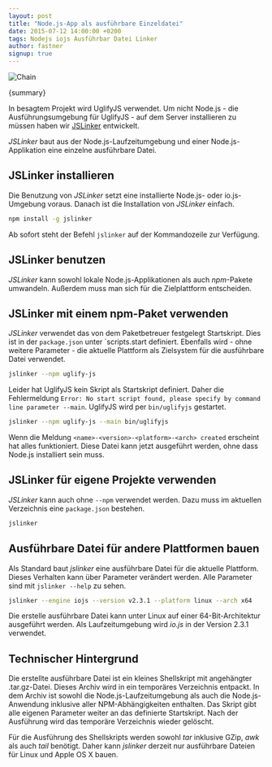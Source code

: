 ```yaml
---
layout: post
title: "Node.js-App als ausführbare Einzeldatei"
date: 2015-07-12 14:00:00 +0200
tags: Nodejs iojs Ausführbar Datei Linker
author: fastner
signup: true
---
```





<Image src={chainImage} alt="Chain" />

{summary}

In besagtem Projekt wird UglifyJS verwendet. Um nicht Node.js - die Ausführungsumgebung für UglifyJS - auf dem Server installieren zu müssen haben wir [JSLinker](https://github.com/sebastian-software/jslinker) entwickelt.

_JSLinker_ baut aus der Node.js-Laufzeitumgebung und einer Node.js-Applikation eine einzelne ausführbare Datei.

## JSLinker installieren

Die Benutzung von _JSLinker_ setzt eine installierte Node.js- oder io.js-Umgebung voraus. Danach ist die Installation von _JSLinker_ einfach.

```bash
npm install -g jslinker
```

Ab sofort steht der Befehl `jslinker` auf der Kommandozeile zur Verfügung.

## JSLinker benutzen

_JSLinker_ kann sowohl lokale Node.js-Applikationen als auch _npm_-Pakete umwandeln. Außerdem muss man sich für die Zielplattform entscheiden.

## JSLinker mit einem npm-Paket verwenden

_JSLinker_ verwendet das von dem Paketbetreuer festgelegt Startskript. Dies ist in der `package.json` unter `scripts.start definiert. Ebenfalls wird - ohne weitere Parameter - die aktuelle Plattform als Zielsystem für die ausführbare Datei verwendet.

```bash
jslinker --npm uglify-js
```

Leider hat UglifyJS kein Skript als Startskript definiert. Daher die Fehlermeldung `Error: No start script found, please specify by command line parameter --main`. UglifyJS wird per `bin/uglifyjs` gestartet.

```bash
jslinker --npm uglify-js --main bin/uglifyjs
```

Wenn die Meldung `<name>-<version>-<platform>-<arch> created` erscheint hat alles funktioniert. Diese Datei kann jetzt ausgeführt werden, ohne dass Node.js installiert sein muss.

## JSLinker für eigene Projekte verwenden

_JSLinker_ kann auch ohne `--npm` verwendet werden. Dazu muss im aktuellen Verzeichnis eine `package.json` bestehen.

```bash
jslinker
```

## Ausführbare Datei für andere Plattformen bauen

Als Standard baut _jslinker_ eine ausführbare Datei für die aktuelle Plattform. Dieses Verhalten kann über Parameter verändert werden. Alle Parameter sind mit `jslinker --help` zu sehen.

```bash
jslinker --engine iojs --version v2.3.1 --platform linux --arch x64
```

Die erstelle ausführbare Datei kann unter Linux auf einer 64-Bit-Architektur ausgeführt werden. Als Laufzeitumgebung wird _io.js_ in der Version 2.3.1 verwendet.

## Technischer Hintergrund

Die erstellte ausführbare Datei ist ein kleines Shellskript mit angehängter .tar.gz-Datei. Dieses Archiv wird in ein temporäres Verzeichnis entpackt. In dem Archiv ist sowohl die Node.js-Laufzeitumgebung als auch die Node.js-Anwendung inklusive aller NPM-Abhängigkeiten enthalten. Das Skript gibt alle eigenen Parameter weiter an das definierte Startskript. Nach der Ausführung wird das temporäre Verzeichnis wieder gelöscht.

Für die Ausführung des Shellskripts werden sowohl _tar_ inklusive GZip, _awk_ als auch _tail_ benötigt. Daher kann _jslinker_ derzeit nur ausführbare Dateien für Linux und Apple OS X bauen.
